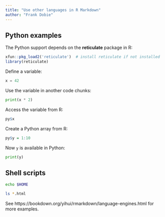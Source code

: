 ```yaml
---
title: "Use other languages in R Markdown"
author: "Frank Dobie"
---
```


## Python examples

The Python support depends on the **reticulate** package in R:

```r
xfun::pkg_load2('reticulate')  # install reticulate if not installed
library(reticulate)
```

Define a variable:

```python
x = 42
```

Use the variable in another code chunks:

```python
print(x * 2)
```

Access the variable from R:

```r
py$x
```

Create a Python array from R:

```r
py$y = 1:10
```

Now `y` is available in Python:

```python
print(y)
```

## Shell scripts

```sh
echo $HOME
```

```sh
ls *.html
```

See https://bookdown.org/yihui/rmarkdown/language-engines.html for more examples.
